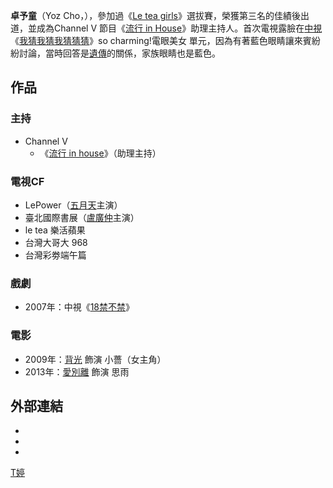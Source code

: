 {{unreferenced|time=2018-04-15T04:56:57+00:00}}
{{藝人
| 姓名 = 卓予童
| 類型 = 女演員
| 本名 = 卓予童
| 英文名 = Yoz Cho
| 羅馬拼音 = Cho Yu-Tung
| 出生地點 = {{TWN}}
| 國籍 = {{ROC}}
| 配偶 =
| 音樂類型 = 
| 職業 = [[女演員|女演員]]
| 活躍年代 = 
| 唱片公司 = 
| 經紀公司 =葉子國際娛樂有限公司 
| 相關團體 = [[le_tea_girls|le tea girls]]
| 網站 = 
| imdb = 7429244
}}

'''卓予童'''（Yoz Cho，{{bd||4月15日||}}），參加過《[[Le_tea_girls|Le tea girls]]》選拔賽，榮獲第三名的佳績後出道，並成為Channel V 節目《[[流行_in_House|流行 in House]]》助理主持人。首次電視露臉在[[中視|中視]]《[[我猜我猜我猜猜猜|我猜我猜我猜猜猜]]》so charming!電眼美女 單元，因為有著藍色眼睛讓來賓紛紛討論，當時回答是[[遺傳|遺傳]]的關係，家族眼睛也是藍色。

== 作品 ==
===主持===
*Channel V 
**《[[流行_in_house|流行 in house]]》（助理主持）

=== 電視CF ===
*LePower（[[五月天|五月天]]主演）
*臺北國際書展（[[盧廣仲|盧廣仲]]主演）
*le tea 樂活蘋果
*台灣大哥大 968
*台灣彩劵端午篇

=== 戲劇 ===
*2007年：中視《[[18禁不禁|18禁不禁]]》

=== 電影 ===
*2009年：[[背光（電影）|背光]] 飾演 小薔（女主角）
*2013年：[[愛別離|愛別離]] 飾演 思雨

==外部連結==
<!-- ------ 請注意 -----
非官方或本人設置的歌迷/影迷/支持者網站與網頁的連結，以及YouTube、Google Video之類的影像連結並不適合放在維基百科條目裡，請參考「Wikipedia:不適合維基百科的文章」。
-------------------- -->
*{{facebook|yoz415|Yoz 卓予童}}
*{{Instagram|superyoz|卓予童}}
*{{Sinaweibo|2054788963|卓予童}}

{{TW-enter-bio-stub}}


[[Category:卓姓|T婷]]